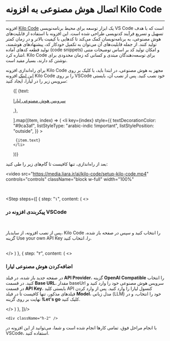

<Layout>
<Head>
<title>مستندات اتصال هوش مصنوعی به افزونه Kilo Code - لیارا</title>
<meta property="og:title" content="مستندات خدمات رایانش ابری لیارا" />
<meta property="og:description" content="مستندات اتصال سرویس هوش مصنوعی لیارا به افزونه Kilo Code در VSCode با استفاده از سرویس هوش مصنوعی لیارا"  />
<meta property="og:image" content="https://media.liara.ir/logos/liara-poster.jpg" />
</Head>

# اتصال هوش مصنوعی به افزونه Kilo Code
<hr className="mb-2" />

افزونه <a href="https://kilocode.ai" className="text-[#2196f3]">Kilo Code</a> یک ابزار توسعه برای محیط برنامه‌نویسی VS Code است که با هدف تسهیل و تسریع فرآیند کدنویسی طراحی شده است. این افزونه با استفاده از قابلیت‌های هوش مصنوعی، به برنامه‌نویسان کمک می‌کند تا کدهایی با کیفیت بالاتر و در زمان کمتر تولید کنند. از جمله قابلیت‌های آن می‌توان به تکمیل خودکار کد، پیشنهادهای هوشمند، تولید قطعه کدهای آماده (code snippets) و امکان تولید کد بر اساس توضیحات متنی اشاره کرد. Kilo Code برای توسعه‌دهندگان مبتدی و کسانی که زمان محدودی برای نوشتن کد دارند، بسیار مفید است.

<div className="h-2" />

برای راه‌اندازی افزونه Kilo Code مجهز به هوش مصنوعی، در ابتدا باید، با کلیک بر روی <a href="vscode:extension/kilocode.kilo-code" className="text-[#2196f3]">این لینک</a> افزونه Kilo Code را بر روی VSCode خود نصب کنید. پس از نصب آن، بایستی سرویس زیر را در لیارا، ایجاد کنید:

<div className="h-2" />
<ul className="pr-4">
  {[
    {text: <p><a href="/ai/quick-start/" className="text-[#2196f3]">سرویس هوش مصنوعی لیارا</a></p>,},

  ].map((item, index) => (
    <li
      key={index}
      style={{
        textDecorationColor: "#9ca3af",
        listStyleType: "arabic-indic !important",
        listStylePosition: "outside",
      }}
    >
        
     {item.text}
    </li>
  ))}
</ul>


بعد از راه‌اندازی، تنها کافیست تا گام‌های زیر را طی کنید: 
<div className="h-2" />

<video
src="https://media.liara.ir/ai/kilo-code/setup-kilo-code.mp4"
controls="controls"
className="block w-full"
width="100%"
></video>
<br />

  <Step  steps={[
{
  step: "۱",
  content: (
  <>
    <h3>پیکربندی افزونه در VSCode</h3>   
    <p>
        پس از نصب افزونه، از سایدبار، <Important>Kilo Code</Important> را انتخاب کنید و سپس در صفحه باز شده، گزینه <Important>Use your own API Key</Important> را، انتخاب کنید.
    </p>  
  </>
  )
  },
  {
  step: "۲",
  content: (
  <>
    <h3>اضافه‌کردن هوش مصنوعی لیارا</h3>
    <p>
        در صفحه جدید باز شده، در فیلد <b>API Provider</b>، گزینه <b>OpenAI Compatible</b> را انتخاب کنید. در قسمت <b>Base URL</b>، مقدار baseUrl سرویس هوش مصنوعی خود را وارد کنید و در قسمت <b>API Key</b>، بایستی کلید API کنسول لیارا را وارد کنید. 
        پس از وارد کردن فیلدهای مذکور، تنها کافیست تا در فیلد <b>Model</b>، مدل زبانی (LLM) خود را انتخاب، و در نهایت بر روی گزینه <b>!Let's go</b> کلیک کنید.
    </p>
    <div className="h-2" />
  </>
  )
  },
]}/> 

    <div className="h-2" />

با انجام مراحل فوق، 
        تمامی کارها انجام شده است و شما، می‌توانید از این افزونه در VSCode، استفاده کنید. 

</Layout>